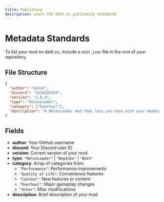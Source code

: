 ```yaml
---
title: Publishing
description: Learn the dskt.cc publishing standards
---
```


# Metadata Standards

To list your mod on dskt.cc, include a `dskt.json` file in the root of your repository.

## File Structure

```json
{
  "author": "dvhsh",
  "discord": "3234324324",
  "version": "1.0.4",
  "type": "MelonLoader",
  "category": ["Overhaul"],
  "description": "A MelonLoader mod that lets you chat with your Desktop Mate using AI! ♪"
}
```

## Fields

- **author**: Your GitHub username
- **discord**: Your Discord user ID
- **version**: Current version of your mod
- **type**: `"MelonLoader"` | `"BepInEx"` | `"Both"`
- **category**: Array of categories from:
  - `"Performance"`: Performance improvements
  - `"Quality of Life"`: Convenience features
  - `"Content"`: New features or content
  - `"Overhaul"`: Major gameplay changes
  - `"Other"`: Misc modifications
- **description**: Brief description of your mod

